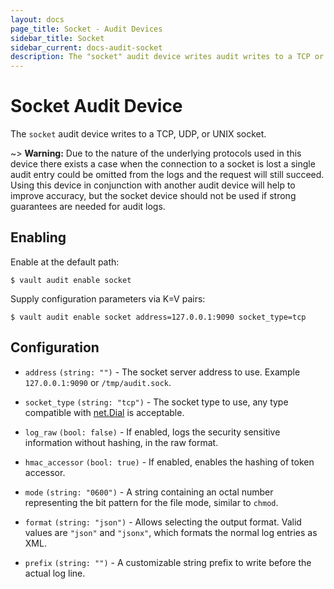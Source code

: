 ```yaml
---
layout: docs
page_title: Socket - Audit Devices
sidebar_title: Socket
sidebar_current: docs-audit-socket
description: The "socket" audit device writes audit writes to a TCP or UDP socket.
---
```


# Socket Audit Device

The `socket` audit device writes to a TCP, UDP, or UNIX socket.

~> **Warning:** Due to the nature of the underlying protocols used in this
device there exists a case when the connection to a socket is lost a single
audit entry could be omitted from the logs and the request will still succeed.
Using this device in conjunction with another audit device will help to improve
accuracy, but the socket device should not be used if strong guarantees are
needed for audit logs.

## Enabling

Enable at the default path:

```text
$ vault audit enable socket
```

Supply configuration parameters via K=V pairs:

```text
$ vault audit enable socket address=127.0.0.1:9090 socket_type=tcp
```

## Configuration

- `address` `(string: "")` - The socket server address to use. Example
  `127.0.0.1:9090` or `/tmp/audit.sock`.

- `socket_type` `(string: "tcp")` - The socket type to use, any type compatible
  with <a href="https://golang.org/pkg/net/#Dial">net.Dial</a> is acceptable.

- `log_raw` `(bool: false)` - If enabled, logs the security sensitive
  information without hashing, in the raw format.

- `hmac_accessor` `(bool: true)` - If enabled, enables the hashing of token
  accessor.

- `mode` `(string: "0600")` - A string containing an octal number representing
  the bit pattern for the file mode, similar to `chmod`.

- `format` `(string: "json")` - Allows selecting the output format. Valid values
  are `"json"` and `"jsonx"`, which formats the normal log entries as XML.

- `prefix` `(string: "")` - A customizable string prefix to write before the
  actual log line.
